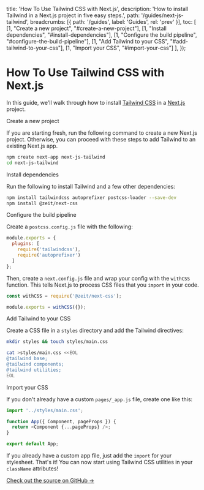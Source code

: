 
  title: 'How To Use Tailwind CSS with Next.js',
  description: 'How to install Tailwind in a Next.js project in five easy steps.',
  path: '/guides/next-js-tailwind',
  breadcrumbs: [{
    path: '/guides',
    label: 'Guides',
    rel: 'prev'
  }],
  toc: [
    [1, "Create a new project", "#create-a-new-project"],
    [1, "Install dependencies", "#install-dependencies"],
    [1, "Configure the build pipeline", "#configure-the-build-pipeline"],
    [1, "Add Tailwind to your CSS", "#add-tailwind-to-your-css"],
    [1, "Import your CSS", "#import-your-css"]
  ],
});

# How To Use Tailwind CSS with Next.js

<p className="text-lg">
  In this guide, we'll walk through how to install <a href="https://tailwindcss.com/">Tailwind CSS</a> in a <a href="https://nextjs.org">Next.js</a> project.
</p>

<StepHeading step="1" id="create-a-new-project">Create a new project</StepHeading>

If you are starting fresh, run the following command to create a new Next.js project. Otherwise, you can proceed with these steps to add Tailwind to an existing Next.js app.

```bash
npm create next-app next-js-tailwind
cd next-js-tailwind
```

<StepHeading step="2" id="install-dependencies">Install dependencies</StepHeading>

Run the following to install Tailwind and a few other dependencies:

```bash
npm install tailwindcss autoprefixer postcss-loader --save-dev
npm install @zeit/next-css
```

<StepHeading step="3" id="configure-the-build-pipeline">Configure the build pipeline</StepHeading>

Create a `postcss.config.js` file with the following:

```js
module.exports = {
  plugins: [
    require('tailwindcss'),
    require('autoprefixer')
  ]
};
```

Then, create a `next.config.js` file and wrap your config with the `withCSS` function. This tells Next.js to process CSS files that you `import` in your code.

```js
const withCSS = require('@zeit/next-css');

module.exports = withCSS({});
```

<StepHeading step="4" id="add-tailwind-to-your-css">Add Tailwind to your CSS</StepHeading>

Create a CSS file in a `styles` directory and add the Tailwind directives:

```bash
mkdir styles && touch styles/main.css

cat >styles/main.css <<EOL
@tailwind base;
@tailwind components;
@tailwind utilities;
EOL
```

<StepHeading step="5" id="import-your-css">Import your CSS</StepHeading>

If you don't already have a custom `pages/_app.js` file, create one like this:

```js
import '../styles/main.css';

function App({ Component, pageProps }) {
  return <Component {...pageProps} />;
}

export default App;
```

If you already have a custom app file, just add the `import` for your stylesheet. That's it! You can now start using Tailwind CSS utilities in your `className` attributes!

[Check out the source on GitHub →](https://github.com/unstacked/next-js-tailwind)
